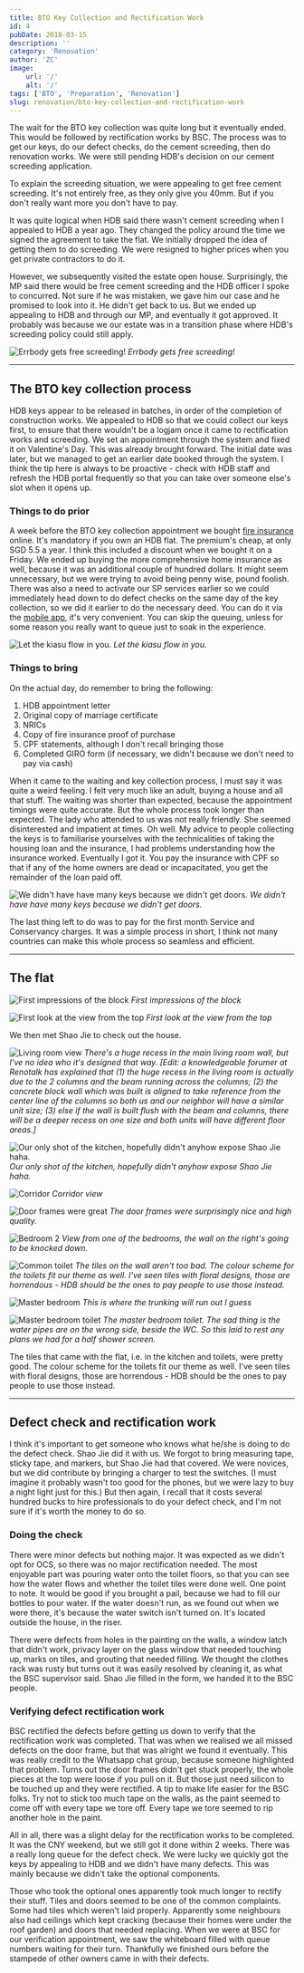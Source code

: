 ```yaml
---
title: BTO Key Collection and Rectification Work
id: 4
pubDate: 2018-03-15
description: ''
category: 'Renovation'
author: 'ZC'
image:
    url: '/'
    alt: '/'
tags: ['BTO', 'Preparation', 'Renovation']
slug: renovation/bto-key-collection-and-rectification-work
---
```


The wait for the BTO key collection was quite long but it eventually ended. This would be followed by rectification works by BSC. The process was to get our keys, do our defect checks, do the cement screeding, then do renovation works. We were still pending HDB's decision on our cement screeding application.

To explain the screeding situation, we were appealing to get free cement screeding. It's not entirely free, as they only give you 40mm. But if you don't really want more you don't have to pay.

It was quite logical when HDB said there wasn't cement screeding when I appealed to HDB a year ago. They changed the policy around the time we signed the agreement to take the flat. We initially dropped the idea of getting them to do screeding. We were resigned to higher prices when you get private contractors to do it.

However, we subsequently visited the estate open house. Surprisingly, the MP said there would be free cement screeding and the HDB officer I spoke to concurred. Not sure if he was mistaken, we gave him our case and he promised to look into it. He didn't get back to us. But we ended up appealing to HDB and through our MP, and eventually it got approved. It probably was because we our estate was in a transition phase where HDB's screeding policy could still apply.

![Errbody gets free screeding!](./images/4_2834wi.jpg)
_Errbody gets free screeding!_

---

## The BTO key collection process

HDB keys appear to be released in batches, in order of the completion of construction works. We appealed to HDB so that we could collect our keys first, to ensure that there wouldn't be a logjam once it came to rectification works and screeding. We set an appointment through the system and fixed it on Valentine's Day. This was already brought forward. The initial date was later, but we managed to get an earlier date booked through the system. I think the tip here is always to be proactive - check with HDB staff and refresh the HDB portal frequently so that you can take over someone else's slot when it opens up.

### Things to do prior

A week before the BTO key collection appointment we bought [fire insurance](https://www.etiqa.com.sg/personal/general-insurance/property/hdb-fire-insurance/) online. It's mandatory if you own an HDB flat. The premium's cheap, at only SGD 5.5 a year. I think this included a discount when we bought it on a Friday. We ended up buying the more comprehensive home insurance as well, because it was an additional couple of hundred dollars. It might seem unnecessary, but we were trying to avoid being penny wise, pound foolish. There was also a need to activate our SP services earlier so we could immediately head down to do defect checks on the same day of the key collection, so we did it earlier to do the necessary deed. You can do it via the [mobile app](https://www.spgroup.com.sg/mobile-apps), it's very convenient. You can skip the queuing, unless for some reason you really want to queue just to soak in the experience.

![Let the kiasu flow in you.](./images/4_good-good-let-the-kiasu-flow-in-you.jpg)
_Let the kiasu flow in you._

### Things to bring

On the actual day, do remember to bring the following:

1. HDB appointment letter
2. Original copy of marriage certificate
3. NRICs
4. Copy of fire insurance proof of purchase
5. CPF statements, although I don't recall bringing those
6. Completed GIRO form (if necessary, we didn't because we don't need to pay via cash)

When it came to the waiting and key collection process, I must say it was quite a weird feeling. I felt very much like an adult, buying a house and all that stuff. The waiting was shorter than expected, because the appointment timings were quite accurate. But the whole process took longer than expected. The lady who attended to us was not really friendly. She seemed disinterested and impatient at times. Oh well. My advice to people collecting the keys is to familiarise yourselves with the technicalities of taking the housing loan and the insurance, I had problems understanding how the insurance worked. Eventually I got it. You pay the insurance with CPF so that if any of the home owners are dead or incapacitated, you get the remainder of the loan paid off.

![We didn't have have many keys because we didn't get doors.](./images/4_CameraZOOM-20180214121007762-1024x768.jpg)
_We didn't have have many keys because we didn't get doors._

The last thing left to do was to pay for the first month Service and Conservancy charges. It was a simple process in short, I think not many countries can make this whole process so seamless and efficient.

---

## The flat

![First impressions of the block](./images/4_CameraZOOM-20180214141446750-e1523789907647-768x1024.jpg)
_First impressions of the block_

![First look at the view from the top](./images/4_view-from-the-top-1024x729.jpg)
_First look at the view from the top_

We then met Shao Jie to check out the house.

![Living room view](./images/4_IMG-20180409-WA0004.jpg)
_There's a huge recess in the main living room wall, but I've no idea who it's designed that way. [Edit: a knowledgeable forumer at Renotalk has explained that (1) the huge recess in the living room is actually due to the 2 columns and the beam running across the columns; (2) the concrete block wall which was built is aligned to take reference from the center line of the columns so both us and our neighbor will have a similar unit size; (3) else if the wall is built flush with the beam and columns, there will be a deeper recess on one size and both units will have different floor areas.]_

![Our only shot of the kitchen, hopefully didn't anyhow expose Shao Jie haha.](./images/4_IMG-20180409-WA0037.jpg)
_Our only shot of the kitchen, hopefully didn't anyhow expose Shao Jie haha._

![Corridor](./images/4_IMG-20180409-WA0033.jpg)
_Corridor view_

![Door frames were great](./images/4_img-20180409-wa00101561309532.jpg)
_The door frames were surprisingly nice and high quality._

![Bedroom 2](./images/4_IMG-20180409-WA0019.jpg)
_View from one of the bedrooms, the wall on the right's going to be knocked down._

![Common toilet](./images/4_IMG-20180409-WA0029.jpg)
_The tiles on the wall aren't too bad. The colour scheme for the toilets fit our theme as well. I've seen tiles with floral designs, those are horrendous - HDB should be the ones to pay people to use those instead._

![Master bedroom](./images/4_img-20180409-wa0016546791027.jpg)
_This is where the trunking will run out I guess_

![Master bedroom toilet](./images/4_img-20180409-wa00222117557838.jpg)
_The master bedroom toilet. The sad thing is the water pipes are on the wrong side, beside the WC. So this laid to rest any plans we had for a half shower screen._

The tiles that came with the flat, i.e. in the kitchen and toilets, were pretty good. The colour scheme for the toilets fit our theme as well. I've seen tiles with floral designs, those are horrendous - HDB should be the ones to pay people to use those instead.

---

## Defect check and rectification work

I think it's important to get someone who knows what he/she is doing to do the defect check. Shao Jie did it with us. We forgot to bring measuring tape, sticky tape, and markers, but Shao Jie had that covered. We were novices, but we did contribute by bringing a charger to test the switches. (I must imagine it probably wasn't too good for the phones, but we were lazy to buy a night light just for this.) But then again, I recall that it costs several hundred bucks to hire professionals to do your defect check, and I'm not sure if it's worth the money to do so.

### Doing the check

There were minor defects but nothing major. It was expected as we didn't opt for OCS, so there was no major rectification needed. The most enjoyable part was pouring water onto the toilet floors, so that you can see how the water flows and whether the toilet tiles were done well. One point to note. It would be good if you brought a pail, because we had to fill our bottles to pour water. If the water doesn't run, as we found out when we were there, it's because the water switch isn't turned on. It's located outside the house, in the riser.

There were defects from holes in the painting on the walls, a window latch that didn't work, privacy layer on the glass window that needed touching up, marks on tiles, and grouting that needed filling. We thought the clothes rack was rusty but turns out it was easily resolved by cleaning it, as what the BSC supervisor said. Shao Jie filled in the form, we handed it to the BSC people.

### Verifying defect rectification work

BSC rectified the defects before getting us down to verify that the rectification work was completed. That was when we realised we all missed defects on the door frame, but that was alright we found it eventually. This was really credit to the Whatsapp chat group, because someone highlighted that problem. Turns out the door frames didn't get stuck properly, the whole pieces at the top were loose if you pull on it. But those just need silicon to be touched up and they were rectified. A tip to make life easier for the BSC folks. Try not to stick too much tape on the walls, as the paint seemed to come off with every tape we tore off. Every tape we tore seemed to rip another hole in the paint.

All in all, there was a slight delay for the rectification works to be completed. It was the CNY weekend, but we still got it done within 2 weeks. There was a really long queue for the defect check. We were lucky we quickly got the keys by appealing to HDB and we didn't have many defects. This was mainly because we didn't take the optional components.

Those who took the optional ones apparently took much longer to rectify their stuff. Tiles and doors seemed to be one of the common complaints. Some had tiles which weren't laid properly. Apparently some neighbours also had ceilings which kept cracking (because their homes were under the roof garden) and doors that needed replacing. When we were at BSC for our verification appointment, we saw the whiteboard filled with queue numbers waiting for their turn. Thankfully we finished ours before the stampede of other owners came in with their defects.
